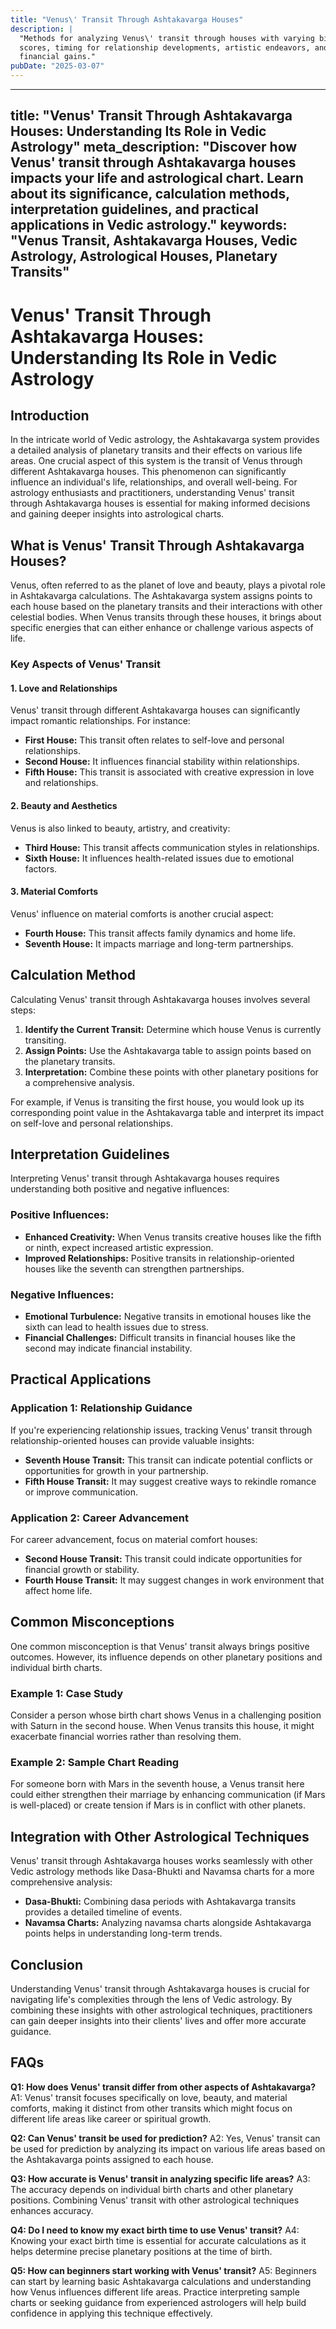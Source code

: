 ```yaml
---
title: "Venus\' Transit Through Ashtakavarga Houses"
description: |
  "Methods for analyzing Venus\' transit through houses with varying bindu
  scores, timing for relationship developments, artistic endeavors, and
  financial gains."
pubDate: "2025-03-07"
---
```


---
title: "Venus' Transit Through Ashtakavarga Houses: Understanding Its Role in Vedic Astrology"
meta_description: "Discover how Venus' transit through Ashtakavarga houses impacts your life and astrological chart. Learn about its significance, calculation methods, interpretation guidelines, and practical applications in Vedic astrology."
keywords: "Venus Transit, Ashtakavarga Houses, Vedic Astrology, Astrological Houses, Planetary Transits"
---

# Venus' Transit Through Ashtakavarga Houses: Understanding Its Role in Vedic Astrology

## Introduction

In the intricate world of Vedic astrology, the Ashtakavarga system provides a detailed analysis of planetary transits and their effects on various life areas. One crucial aspect of this system is the transit of Venus through different Ashtakavarga houses. This phenomenon can significantly influence an individual's life, relationships, and overall well-being. For astrology enthusiasts and practitioners, understanding Venus' transit through Ashtakavarga houses is essential for making informed decisions and gaining deeper insights into astrological charts.

## What is Venus' Transit Through Ashtakavarga Houses?

Venus, often referred to as the planet of love and beauty, plays a pivotal role in Ashtakavarga calculations. The Ashtakavarga system assigns points to each house based on the planetary transits and their interactions with other celestial bodies. When Venus transits through these houses, it brings about specific energies that can either enhance or challenge various aspects of life.

### Key Aspects of Venus' Transit

#### 1. **Love and Relationships**
Venus' transit through different Ashtakavarga houses can significantly impact romantic relationships. For instance:
- **First House:** This transit often relates to self-love and personal relationships.
- **Second House:** It influences financial stability within relationships.
- **Fifth House:** This transit is associated with creative expression in love and relationships.

#### 2. **Beauty and Aesthetics**
Venus is also linked to beauty, artistry, and creativity:
- **Third House:** This transit affects communication styles in relationships.
- **Sixth House:** It influences health-related issues due to emotional factors.

#### 3. **Material Comforts**
Venus' influence on material comforts is another crucial aspect:
- **Fourth House:** This transit affects family dynamics and home life.
- **Seventh House:** It impacts marriage and long-term partnerships.

## Calculation Method

Calculating Venus' transit through Ashtakavarga houses involves several steps:

1. **Identify the Current Transit:** Determine which house Venus is currently transiting.
2. **Assign Points:** Use the Ashtakavarga table to assign points based on the planetary transits.
3. **Interpretation:** Combine these points with other planetary positions for a comprehensive analysis.

For example, if Venus is transiting the first house, you would look up its corresponding point value in the Ashtakavarga table and interpret its impact on self-love and personal relationships.

## Interpretation Guidelines

Interpreting Venus' transit through Ashtakavarga houses requires understanding both positive and negative influences:

### Positive Influences:
- **Enhanced Creativity:** When Venus transits creative houses like the fifth or ninth, expect increased artistic expression.
- **Improved Relationships:** Positive transits in relationship-oriented houses like the seventh can strengthen partnerships.

### Negative Influences:
- **Emotional Turbulence:** Negative transits in emotional houses like the sixth can lead to health issues due to stress.
- **Financial Challenges:** Difficult transits in financial houses like the second may indicate financial instability.

## Practical Applications

### Application 1: Relationship Guidance
If you're experiencing relationship issues, tracking Venus' transit through relationship-oriented houses can provide valuable insights:
- **Seventh House Transit:** This transit can indicate potential conflicts or opportunities for growth in your partnership.
- **Fifth House Transit:** It may suggest creative ways to rekindle romance or improve communication.

### Application 2: Career Advancement
For career advancement, focus on material comfort houses:
- **Second House Transit:** This transit could indicate opportunities for financial growth or stability.
- **Fourth House Transit:** It may suggest changes in work environment that affect home life.

## Common Misconceptions

One common misconception is that Venus' transit always brings positive outcomes. However, its influence depends on other planetary positions and individual birth charts.

### Example 1: Case Study
Consider a person whose birth chart shows Venus in a challenging position with Saturn in the second house. When Venus transits this house, it might exacerbate financial worries rather than resolving them.

### Example 2: Sample Chart Reading
For someone born with Mars in the seventh house, a Venus transit here could either strengthen their marriage by enhancing communication (if Mars is well-placed) or create tension if Mars is in conflict with other planets.

## Integration with Other Astrological Techniques

Venus' transit through Ashtakavarga houses works seamlessly with other Vedic astrology methods like Dasa-Bhukti and Navamsa charts for a more comprehensive analysis:
- **Dasa-Bhukti:** Combining dasa periods with Ashtakavarga transits provides a detailed timeline of events.
- **Navamsa Charts:** Analyzing navamsa charts alongside Ashtakavarga points helps in understanding long-term trends.

## Conclusion

Understanding Venus' transit through Ashtakavarga houses is crucial for navigating life's complexities through the lens of Vedic astrology. By combining these insights with other astrological techniques, practitioners can gain deeper insights into their clients' lives and offer more accurate guidance.

## FAQs

**Q1: How does Venus' transit differ from other aspects of Ashtakavarga?**
A1: Venus' transit focuses specifically on love, beauty, and material comforts, making it distinct from other transits which might focus on different life areas like career or spiritual growth.

**Q2: Can Venus' transit be used for prediction?**
A2: Yes, Venus' transit can be used for prediction by analyzing its impact on various life areas based on the Ashtakavarga points assigned to each house.

**Q3: How accurate is Venus' transit in analyzing specific life areas?**
A3: The accuracy depends on individual birth charts and other planetary positions. Combining Venus' transit with other astrological techniques enhances accuracy.

**Q4: Do I need to know my exact birth time to use Venus' transit?**
A4: Knowing your exact birth time is essential for accurate calculations as it helps determine precise planetary positions at the time of birth.

**Q5: How can beginners start working with Venus' transit?**
A5: Beginners can start by learning basic Ashtakavarga calculations and understanding how Venus influences different life areas. Practice interpreting sample charts or seeking guidance from experienced astrologers will help build confidence in applying this technique effectively.